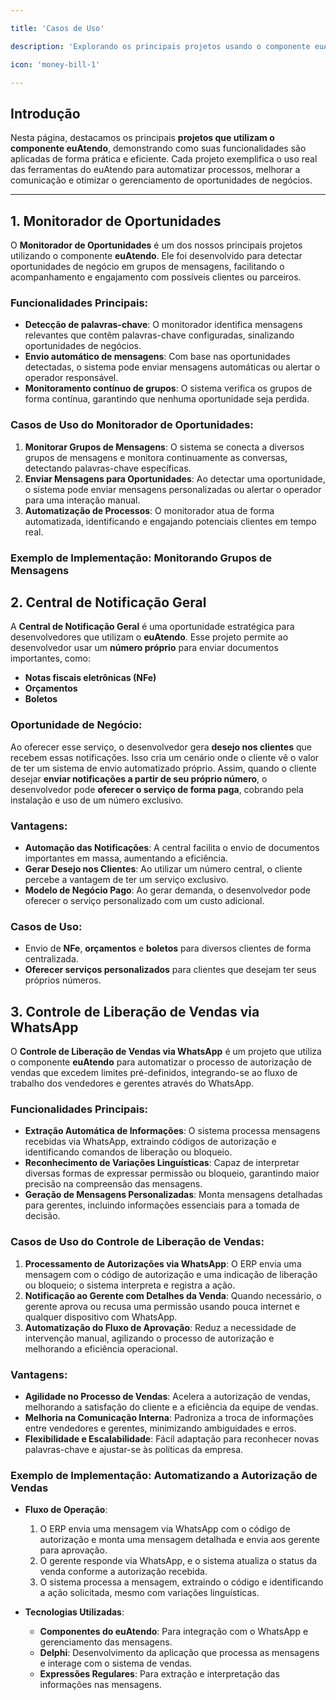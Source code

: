 ```yaml
---

title: 'Casos de Uso'

description: 'Explorando os principais projetos usando o componente euAtendo'

icon: 'money-bill-1'

---
```


## Introdução

Nesta página, destacamos os principais **projetos que utilizam o componente euAtendo**, demonstrando como suas funcionalidades são aplicadas de forma prática e eficiente. Cada projeto exemplifica o uso real das ferramentas do euAtendo para automatizar processos, melhorar a comunicação e otimizar o gerenciamento de oportunidades de negócios.

---

<AccordionGroup>
  <Accordion icon="server" title="1. Monitorador de Oportunidades">

  ## 1. Monitorador de Oportunidades

  O **Monitorador de Oportunidades** é um dos nossos principais projetos utilizando o componente **euAtendo**. Ele foi desenvolvido para detectar oportunidades de negócio em grupos de mensagens, facilitando o acompanhamento e engajamento com possíveis clientes ou parceiros.

  ### Funcionalidades Principais:
  - **Detecção de palavras-chave**: O monitorador identifica mensagens relevantes que contêm palavras-chave configuradas, sinalizando oportunidades de negócios.
  - **Envio automático de mensagens**: Com base nas oportunidades detectadas, o sistema pode enviar mensagens automáticas ou alertar o operador responsável.
  - **Monitoramento contínuo de grupos**: O sistema verifica os grupos de forma contínua, garantindo que nenhuma oportunidade seja perdida.

  ### Casos de Uso do Monitorador de Oportunidades:
  1. **Monitorar Grupos de Mensagens**: O sistema se conecta a diversos grupos de mensagens e monitora continuamente as conversas, detectando palavras-chave específicas.
  2. **Enviar Mensagens para Oportunidades**: Ao detectar uma oportunidade, o sistema pode enviar mensagens personalizadas ou alertar o operador para uma interação manual.
  3. **Automatização de Processos**: O monitorador atua de forma automatizada, identificando e engajando potenciais clientes em tempo real.

  ### Exemplo de Implementação: Monitorando Grupos de Mensagens
  </Accordion>
  
  <Accordion icon="server" title="2. Central de Notificação Geral">

  ## 2. Central de Notificação Geral

  A **Central de Notificação Geral** é uma oportunidade estratégica para desenvolvedores que utilizam o **euAtendo**. Esse projeto permite ao desenvolvedor usar um **número próprio** para enviar documentos importantes, como:
  
  - **Notas fiscais eletrônicas (NFe)**
  - **Orçamentos**
  - **Boletos**

  ### Oportunidade de Negócio:
  
  Ao oferecer esse serviço, o desenvolvedor gera **desejo nos clientes** que recebem essas notificações. Isso cria um cenário onde o cliente vê o valor de ter um sistema de envio automatizado próprio. Assim, quando o cliente desejar **enviar notificações a partir de seu próprio número**, o desenvolvedor pode **oferecer o serviço de forma paga**, cobrando pela instalação e uso de um número exclusivo.

  ### Vantagens:
  - **Automação das Notificações**: A central facilita o envio de documentos importantes em massa, aumentando a eficiência.
  - **Gerar Desejo nos Clientes**: Ao utilizar um número central, o cliente percebe a vantagem de ter um serviço exclusivo.
  - **Modelo de Negócio Pago**: Ao gerar demanda, o desenvolvedor pode oferecer o serviço personalizado com um custo adicional.

  ### Casos de Uso:
  - Envio de **NFe**, **orçamentos** e **boletos** para diversos clientes de forma centralizada.
  - **Oferecer serviços personalizados** para clientes que desejam ter seus próprios números.

  </Accordion>

  <Accordion icon="server" title="3. Controle de Liberação de Vendas via WhatsApp">

  ## 3. Controle de Liberação de Vendas via WhatsApp

  O **Controle de Liberação de Vendas via WhatsApp** é um projeto que utiliza o componente **euAtendo** para automatizar o processo de autorização de vendas que excedem limites pré-definidos, integrando-se ao fluxo de trabalho dos vendedores e gerentes através do WhatsApp.

  ### Funcionalidades Principais:
  - **Extração Automática de Informações**: O sistema processa mensagens recebidas via WhatsApp, extraindo códigos de autorização e identificando comandos de liberação ou bloqueio.
  - **Reconhecimento de Variações Linguísticas**: Capaz de interpretar diversas formas de expressar permissão ou bloqueio, garantindo maior precisão na compreensão das mensagens.
  - **Geração de Mensagens Personalizadas**: Monta mensagens detalhadas para gerentes, incluindo informações essenciais para a tomada de decisão.

  ### Casos de Uso do Controle de Liberação de Vendas:
  1. **Processamento de Autorizações via WhatsApp**: O ERP envia uma mensagem com o código de autorização e uma indicação de liberação ou bloqueio; o sistema interpreta e registra a ação.
  2. **Notificação ao Gerente com Detalhes da Venda**: Quando necessário, o gerente aprova ou recusa uma permissão usando pouca internet e qualquer dispositivo com WhatsApp.
  3. **Automatização do Fluxo de Aprovação**: Reduz a necessidade de intervenção manual, agilizando o processo de autorização e melhorando a eficiência operacional.

  ### Vantagens:
  - **Agilidade no Processo de Vendas**: Acelera a autorização de vendas, melhorando a satisfação do cliente e a eficiência da equipe de vendas.
  - **Melhoria na Comunicação Interna**: Padroniza a troca de informações entre vendedores e gerentes, minimizando ambiguidades e erros.
  - **Flexibilidade e Escalabilidade**: Fácil adaptação para reconhecer novas palavras-chave e ajustar-se às políticas da empresa.

  ### Exemplo de Implementação: Automatizando a Autorização de Vendas
  - **Fluxo de Operação**:
    1. O ERP envia uma mensagem via WhatsApp com o código de autorização e monta uma mensagem detalhada e envia aos gerente para aprovação.
    2. O gerente responde via WhatsApp, e o sistema atualiza o status da venda conforme a autorização recebida.
	3. O sistema processa a mensagem, extraindo o código e identificando a ação solicitada, mesmo com variações linguísticas.
    
  - **Tecnologias Utilizadas**:
    - **Componentes do euAtendo**: Para integração com o WhatsApp e gerenciamento das mensagens.
    - **Delphi**: Desenvolvimento da aplicação que processa as mensagens e interage com o sistema de vendas.
    - **Expressões Regulares**: Para extração e interpretação das informações nas mensagens.

  </Accordion>

</AccordionGroup>